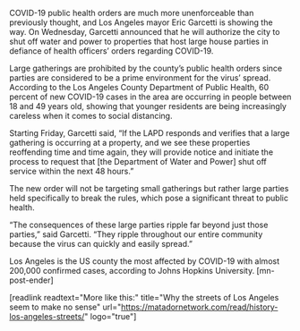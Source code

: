 COVID-19 public health orders are much more unenforceable than previously thought, and Los Angeles mayor Eric Garcetti is showing the way. On Wednesday, Garcetti announced that he will authorize the city to shut off water and power to properties that host large house parties in defiance of health officers’ orders regarding COVID-19.

Large gatherings are prohibited by the county’s public health orders since parties are considered to be a prime environment for the virus’ spread. According to the Los Angeles County Department of Public Health, 60 percent of new COVID-19 cases in the area are occurring in people between 18 and 49 years old, showing that younger residents are being increasingly careless when it comes to social distancing.

Starting Friday, Garcetti said, “If the LAPD responds and verifies that a large gathering is occurring at a property, and we see these properties reoffending time and time again, they will provide notice and initiate the process to request that [the Department of Water and Power] shut off service within the next 48 hours.”



The new order will not be targeting small gatherings but rather large parties held specifically to break the rules, which pose a significant threat to public health. 

“The consequences of these large parties ripple far beyond just those parties,” said Garcetti. “They ripple throughout our entire community because the virus can quickly and easily spread.”

Los Angeles is the US county the most affected by COVID-19 with almost 200,000 confirmed cases, according to Johns Hopkins University. [mn-post-ender]

[readlink readtext="More like this:" title="Why the streets of Los Angeles seem to make no sense"  url="https://matadornetwork.com/read/history-los-angeles-streets/" logo="true"]